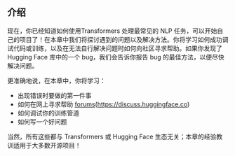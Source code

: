 
## 介绍 

现在，你已经知道如何使用Transformers 处理最常见的 NLP 任务，可以开始自己的项目了！在本章中我们将探讨遇到的问题以及解决方法。你将学习如何成功调试代码或训练，以及在无法自行解决问题时如何向社区寻求帮助。如果你发现了 Hugging Face 库中的一个 bug，我们会告诉你报告 bug 的最佳方法，以便尽快解决问题。

更准确地说，在本章中，你将学习：

- 出现错误时要做的第一件事
- 如何在网上寻求帮助 [forums](https://discuss.huggingface.co)(https://discuss.huggingface.co) 
- 如何调试你的训练管道
- 如何写一个好问题

当然，所有这些都与 Transformers 或 Hugging Face 生态无关；本章的经验教训适用于大多数开源项目！
